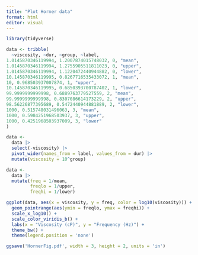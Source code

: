 ```yaml
---
title: "Plot Horner data"
format: html
editor: visual
---
```


```r
library(tidyverse)
```

```r
data <- tribble(
  ~viscosity, ~dur, ~group, ~label,
1.0145870346119994, 1.2007874015748032, 0, "mean",
1.0145870346119994, 1.2755905511811023, 0, "upper",
1.0145870346119994, 1.1220472440944882, 0, "lower",
10.145870346119995, 0.8267716535433072, 1, "mean",
10, 0.968503937007874, 1, "upper",
10.145870346119995, 0.6850393700787402, 1, "lower",
99.9999999999998, 0.6889763779527559, 2, "mean",
99.9999999999998, 0.8307086614173229, 2, "upper",
98.56226877395689, 0.5472440944881889, 2, "lower",
1000, 0.515748031496063, 3, "mean",
1000, 0.5984251968503937, 3, "upper",
1000, 0.4251968503937009, 3, "lower"
)
```

```r
data <-
  data |> 
  select(-viscosity) |> 
  pivot_wider(names_from = label, values_from = dur) |> 
  mutate(viscosity = 10^group)
```

```r
data <-
  data |> 
  mutate(freq = 1/mean,
         freqlo = 1/upper,
         freqhi = 1/lower)
```

```r
ggplot(data, aes(x = viscosity, y = freq, color = log10(viscosity))) +
  geom_pointrange(aes(ymin = freqlo, ymax = freqhi)) +
  scale_x_log10() +
  scale_color_viridis_b() +
  labs(x = "Viscosity (cP)", y = "Frequency (Hz)") +
  theme_bw() +
  theme(legend.position = 'none')
```

```r
ggsave('HornerFig.pdf', width = 3, height = 2, units = 'in')
```
